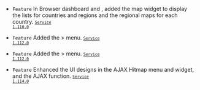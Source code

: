 - <code class="Feature">Feature</code> In <span class="uitext">Browser dashboard</span> and <Cmdname sid="side_flexboard" className="uitext" />, added the map widget to display the lists for countries and regions and the regional maps for each country. <code class='changelog-service'><a href="../release-notes/service/service-1_110_x"><code class='changelog-service'>Service 1.110.0​</code></a></code>

- <code class="Feature">Feature</code> Added the <Cmdname sid="side_analysis" className="uitext" /> &gt; <Cmdname sid="side_ajaxAnalytics" className="uitext" /> menu. <code class='changelog-service'><a href="../release-notes/service/service-1_112_x"><code class='changelog-service'>Service 1.112.0​</code></a></code>

- <code class="Feature">Feature</code> Added the <Cmdname sid="sitemap" className="uitext" /> &gt; <Cmdname sid="side_userBehavior" className="uitext" /> menu. <code class='changelog-service'><a href="../release-notes/service/service-1_112_x"><code class='changelog-service'>Service 1.112.0​</code></a></code>

- <code class="Feature">Feature</code> Enhanced the UI designs in the <span class="uitext">AJAX Hitmap</span> menu and widget, and the <span class="uitext">AJAX</span> <Cmdname sid="side_analysis" className="uitext" /> function. <code class='changelog-service'><a href="../release-notes/service/service-1_114_x"><code class='changelog-service'>Service 1.114.0​</code></a></code>
